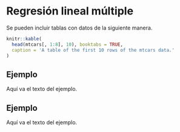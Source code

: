 # Regresión lineal múltiple {#rlm}

Se pueden incluir tablas con datos de la siguiente manera.

```r
knitr::kable(
  head(mtcars[, 1:8], 10), booktabs = TRUE,
  caption = 'A table of the first 10 rows of the mtcars data.'
)
```

## Ejemplo {-}
Aquí va el texto del ejemplo.

## Ejemplo {-}
Aquí va el texto del ejemplo.


